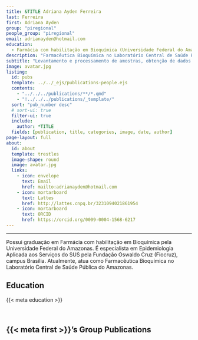 ---
title: &TITLE Adriana Ayden Ferreira
last: Ferreira
first: Adriana Ayden
group: "piregional"
people_group: "piregional"
email: adrianayden@hotmail.com
education:
  - Farmácia com habilitação em Bioquímica (Universidade Federal do Amazonas) <br> Especialista em Epidemiologia Aplicada aos Serviços do SUS (Fiocruz)
description: "Farmacêutica Bioquímica no Laboratório Central de Saúde Pública do Amazonas"
subtitle: "Levantamento e processamento de amostras, obtenção de dados e liberação de diagnósticos"
image: avatar.jpg
listing:
  id: pubs
  template: ../../_ejs/publications-people.ejs
  contents:
    - "../../../publications/**/*.qmd"
    - "!../../../publications/_template/"
  sort: "pub_number desc"
  # sort-ui: true
  filter-ui: true
  include:
    author: *TITLE
  fields: [publication, title, categories, image, date, author]
page-layout: full
about:
  id: about
  template: trestles
  image-shape: round
  image: avatar.jpg
  links:
    - icon: envelope
      text: Email
      href: mailto:adrianayden@hotmail.com
    - icon: mortarboard
      text: Lattes
      href: http://lattes.cnpq.br/3231094021861954
    - icon: mortarboard
      text: ORCID
      href: https://orcid.org/0009-0004-1568-6217
---

<hr>

:::{#about}

Possui graduação em Farmácia com habilitação em Bioquímica pela Universidade Federal do Amazonas. É especialista em Epidemiologia Aplicada aos Serviços do SUS pela Fundação Oswaldo Cruz (Fiocruz), campus Brasília. Atualmente, atua como Farmacêutica Bioquímica no Laboratório Central de Saúde Pública do Amazonas.

## Education
{{< meta education >}}

<br>

:::

## {{< meta first >}}'s Group Publications

:::{#pubs}
:::
